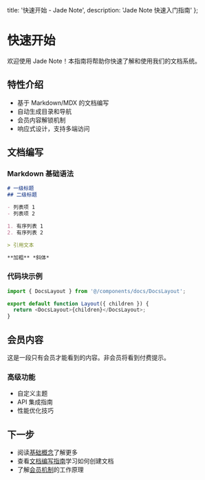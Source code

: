   title: '快速开始 - Jade Note',
  description: 'Jade Note 快速入门指南'
};

# 快速开始

欢迎使用 Jade Note！本指南将帮助你快速了解和使用我们的文档系统。

## 特性介绍

- 基于 Markdown/MDX 的文档编写
- 自动生成目录和导航
- 会员内容解锁机制
- 响应式设计，支持多端访问

## 文档编写

### Markdown 基础语法

```markdown
# 一级标题
## 二级标题

- 列表项 1
- 列表项 2

1. 有序列表 1
2. 有序列表 2

> 引用文本

**加粗** *斜体*
```

### 代码块示例

```typescript
import { DocsLayout } from '@/components/docs/DocsLayout';

export default function Layout({ children }) {
  return <DocsLayout>{children}</DocsLayout>;
}
```

## 会员内容

<MemberContent>
  这是一段只有会员才能看到的内容。非会员将看到付费提示。

  ### 高级功能
  - 自定义主题
  - API 集成指南
  - 性能优化技巧
</MemberContent>

## 下一步

- 阅读[基础概念](/docs/concepts)了解更多
- 查看[文档编写指南](/docs/writing)学习如何创建文档
- 了解[会员机制](/docs/membership)的工作原理